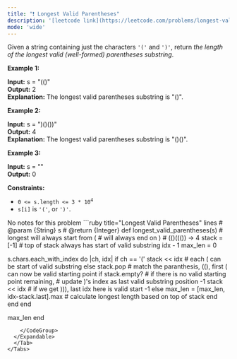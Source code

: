 ```yaml
---
title: "❗️ Longest Valid Parentheses"
description: '[leetcode link](https://leetcode.com/problems/longest-valid-parentheses/description/)'
mode: 'wide'
---
```

<Tabs>
  <Tab title="Question" icon="circle-question" iconType="regular">
    <Card>
      <p>Given a string containing just the characters <code>&#39;(&#39;</code> and <code>&#39;)&#39;</code>, return <em>the length of the longest valid (well-formed) parentheses </em><span data-keyword="substring-nonempty"><em>substring</em></span>.</p>   <p><strong class="example">Example 1:</strong></p>   <strong>Input:</strong> s = &quot;(()&quot; <br/> <strong>Output:</strong> 2 <br/> <strong>Explanation:</strong> The longest valid parentheses substring is &quot;()&quot;.   <p><strong class="example">Example 2:</strong></p>   <strong>Input:</strong> s = &quot;)()())&quot; <br/> <strong>Output:</strong> 4 <br/> <strong>Explanation:</strong> The longest valid parentheses substring is &quot;()()&quot;.   <p><strong class="example">Example 3:</strong></p>   <strong>Input:</strong> s = &quot;&quot; <br/> <strong>Output:</strong> 0    <p><strong>Constraints:</strong></p>  <ul>  <li><code>0 &lt;= s.length &lt;= 3 * 10<sup>4</sup></code></li>  <li><code>s[i]</code> is <code>&#39;(&#39;</code>, or <code>&#39;)&#39;</code>.</li> </ul> 
    </Card>
  </Tab>
  <Tab title="Solution" icon="lightbulb" iconType="regular" >
    <Card>
      No notes for this problem
</Card>
  <Expandable title="code">
    <CodeGroup dropdown>
```ruby title="Longest Valid Parentheses" lines
# @param {String} s
# @return {Integer}
def longest_valid_parentheses(s)
  # longest will always start from (
  # will always end on )
  # (()((()) -> 4
  stack = [-1] # top of stack always has start of valid substring idx - 1
  max_len = 0
  
  s.chars.each_with_index do |ch, idx|
    if ch == '('
      stack << idx # each ( can be start of valid substring
    else
      stack.pop # match the paranthesis, ((), first ( can now be valid starting point
      if stack.empty? # if there is no valid starting point remaining, # update )'s index as last valid substring position -1
        stack << idx # if we get ))), last idx here is valid start -1
      else
        max_len = [max_len, idx-stack.last].max # calculate longest length based on top of stack
      end
    end
  end

  max_len
end
```
    </CodeGroup>
  </Expandable>
  </Tab>
</Tabs>